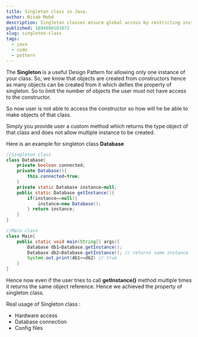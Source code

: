 ```yaml
---
title: Singleton class in Java.
author: Nisab Mohd
description: Singleton classes ensure global access by restricting instantiation to a single instance for shared resources, providing centralized control and consistency.
published: 1694890101072
slug: singleton-class
tags:
  - java
  - code
  - pattern
---
```


The **Singleton** is a useful Design Pattern for allowing only one instance of your class. So, we know that objects are created from constructors hence as many objects can be created from it which defies the property of singleton. So to limit the number of objects the user must not have access to the constructor.

So now user is not able to access the constructor so how will he be able to make objects of that class.

Simply you provide user a custom method which returns the type object of that class and does not allow multiple instance to be created.

Here is an example for singleton class **Database**

```java:Database.java showLineNumbers {7}
//Singleton class
class Database{
    private boolean connected;
    private Database(){
        this.connected=true;
    }
    private static Database instance=null;
    public static Database getInstance(){
        if(instance==null){
            instance=new Database();
        } return instance;
    }
}
```

```java:Main.java showLineNumbers {6}
//Main class
class Main{
    public static void main(String[] args){
        Database db1=Database.getInstance();
        Database db2=Database.getInstance(); // returns same instance
        System.out.print(db1==db2) // true
    }
}
```

Hence now even if the user tries to call **getInstance()** method multiple times it returns the same object reference. Hence we achieved the property of singleton class.

Real usage of Singleton class :

- Hardware access
- Database connection
- Config files
